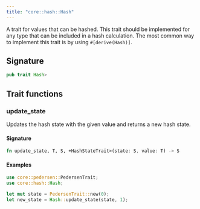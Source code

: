 ```yaml
---
title: "core::hash::Hash"
---
```


A trait for values that can be hashed.
This trait should be implemented for any type that can be included in a hash calculation.
The most common way to implement this trait is by using `#[derive(Hash)]`.



## Signature

```rust
pub trait Hash>
```



## Trait functions

### update_state



Updates the hash state with the given value and returns a new hash state.

#### Signature

```rust
fn update_state, T, S, +HashStateTrait>(state: S, value: T) -> S
```




#### Examples

```rust
use core::pedersen::PedersenTrait;
use core::hash::Hash;

let mut state = PedersenTrait::new(0);
let new_state = Hash::update_state(state, 1);
```




